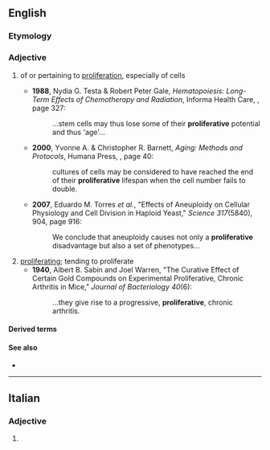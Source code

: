 ==English==

===Etymology===
{{suffix|en|proliferate|ive}}

===Adjective===
{{en-adj}}

# {{lb|en|not comparable|cytology}} of or pertaining to [[proliferation]], especially of cells
#* '''1988''', Nydia G. Testa & Robert Peter Gale, ''Hematopoiesis: Long-Term Effects of Chemotherapy and Radiation'', Informa Health Care, {{ISBN|082477938X}}, page 327:
#*: ...stem cells may thus lose some of their '''proliferative''' potential and thus 'age'...
#* '''2000''', Yvonne A. & Christopher R. Barnett, ''Aging: Methods and Protocols'', Humana Press, {{ISBN|0896035824}}, page 40:
#*: cultures of cells may be considered to have reached the end of their '''proliferative''' lifespan when the cell number fails to double.
#* '''2007''', Eduardo M. Torres ''et al.'', "Effects of Aneuploidy on Cellular Physiology and Cell Division in Haploid Yeast," ''Science 317''(5840), 904, page 916:
#*: We conclude that aneuploidy causes not only a '''proliferative''' disadvantage but also a set of phenotypes...
# [[proliferating]]; tending to proliferate
#* '''1940''', Albert B. Sabin and Joel Warren, "The Curative Effect of Certain Gold Compounds on Experimental Proliferative, Chronic Arthritis in Mice," ''Journal of Bacteriology 40''(6):
#*: ...they give rise to a progressive, '''proliferative''', chronic arthritis.

====Derived terms====
{{der3|lang=en
|myeloproliferative
|antiproliferative
|proliferatively
|lymphoproliferative
|hyperproliferative
|nonproliferative
|membranoproliferative
|immunoproliferative
|fibroproliferative
|mesangioproliferative
|hypoproliferative
|vasculoproliferative}}

====See also====
* {{l|en|proliferational}}

----

==Italian==

===Adjective===
{{it-adj-form|f-p}}

# {{it-adj form of|proliferativo|f|pl}}